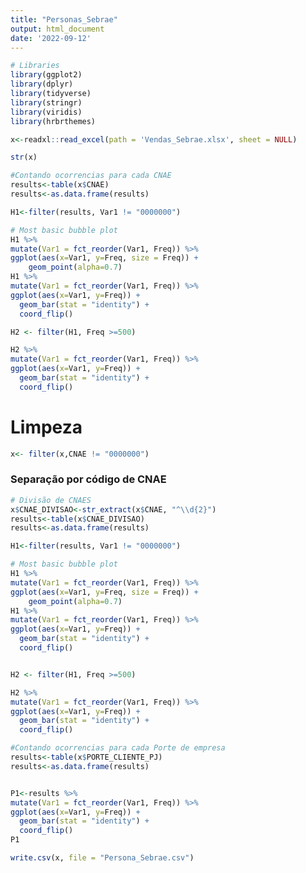 ```yaml
---
title: "Personas_Sebrae"
output: html_document
date: '2022-09-12'
---
```


```r
# Libraries
library(ggplot2)
library(dplyr)
library(tidyverse)
library(stringr)
library(viridis)
library(hrbrthemes)
```

```r
x<-readxl::read_excel(path = 'Vendas_Sebrae.xlsx', sheet = NULL)
```


```r
str(x)
```



```r
#Contando ocorrencias para cada CNAE
results<-table(x$CNAE)
results<-as.data.frame(results)

```


```r

H1<-filter(results, Var1 != "0000000")

# Most basic bubble plot
H1 %>% 
mutate(Var1 = fct_reorder(Var1, Freq)) %>%
ggplot(aes(x=Var1, y=Freq, size = Freq)) +
    geom_point(alpha=0.7)
H1 %>% 
mutate(Var1 = fct_reorder(Var1, Freq)) %>%
ggplot(aes(x=Var1, y=Freq)) + 
  geom_bar(stat = "identity") +
  coord_flip()
```

```r
H2 <- filter(H1, Freq >=500)

H2 %>% 
mutate(Var1 = fct_reorder(Var1, Freq)) %>%
ggplot(aes(x=Var1, y=Freq)) + 
  geom_bar(stat = "identity") +
  coord_flip()

```
# Limpeza
```r
x<- filter(x,CNAE != "0000000")

```


### Separação por código de CNAE

```r
# Divisão de CNAES
x$CNAE_DIVISAO<-str_extract(x$CNAE, "^\\d{2}")
results<-table(x$CNAE_DIVISAO)
results<-as.data.frame(results)
```

```r

H1<-filter(results, Var1 != "0000000")

# Most basic bubble plot
H1 %>% 
mutate(Var1 = fct_reorder(Var1, Freq)) %>%
ggplot(aes(x=Var1, y=Freq, size = Freq)) +
    geom_point(alpha=0.7)
H1 %>% 
mutate(Var1 = fct_reorder(Var1, Freq)) %>%
ggplot(aes(x=Var1, y=Freq)) + 
  geom_bar(stat = "identity") +
  coord_flip()


H2 <- filter(H1, Freq >=500)

H2 %>% 
mutate(Var1 = fct_reorder(Var1, Freq)) %>%
ggplot(aes(x=Var1, y=Freq)) + 
  geom_bar(stat = "identity") +
  coord_flip()

```

```r
#Contando ocorrencias para cada Porte de empresa
results<-table(x$PORTE_CLIENTE_PJ)
results<-as.data.frame(results)


P1<-results %>% 
mutate(Var1 = fct_reorder(Var1, Freq)) %>%
ggplot(aes(x=Var1, y=Freq)) + 
  geom_bar(stat = "identity") +
  coord_flip()
P1
```



```r
write.csv(x, file = "Persona_Sebrae.csv")

```




